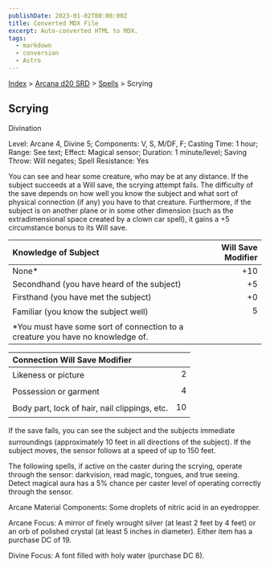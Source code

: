 ```yaml
---
publishDate: 2023-01-02T00:00:00Z
title: Converted MDX File
excerpt: Auto-converted HTML to MDX.
tags:
  - markdown
  - conversion
  - Astro
---
```






[Index](-index) > [Arcana d20 SRD](arcana-d20-srd-index) > [Spells](arcana-d20-srd-spells-index) > Scrying




## Scrying


Divination


Level: Arcane 4, Divine 5; Components: V, S, M/DF, F; Casting Time: 1 hour; Range: See text; Effect: Magical sensor; Duration: 1 minute/level; Saving Throw: Will negates; Spell Resistance: Yes


You can see and hear some creature, who may be at any distance. If the subject succeeds at a Will save, the scrying attempt fails. The difficulty of the save depends on how well you know the subject and what sort of physical connection (if any) you have to that creature. Furthermore, if the subject is on another plane or in some other dimension (such as the extradimensional space created by a clown car spell), it gains a +5 circumstance bonus to its Will save.


| Knowledge of Subject | Will Save Modifier |
| :---------------------- | --------------------: |
| None* | +10 |
| Secondhand (you have heard of the subject) | +5 |
| Firsthand (you have met the subject) | +0 |
| Familiar (you know the subject well) | 5 |
| *You must have some sort of connection to a creature you have no knowledge of. |  |



| Connection	Will Save Modifier |  |
| :------------------------------- | --: |
| Likeness or picture | 2 |
| Possession or garment | 4 |
| Body part, lock of hair, nail clippings, etc. | 10 |



If the save fails, you can see the subject and the subjects immediate surroundings (approximately 10 feet in all directions of the subject). If the subject moves, the sensor follows at a speed of up to 150 feet.


The following spells, if active on the caster during the scrying, operate through the sensor: darkvision, read magic, tongues, and true seeing. Detect magical aura has a 5% chance per caster level of operating correctly through the sensor.


Arcane Material Components: Some droplets of nitric acid in an eyedropper.


Arcane Focus: A mirror of finely wrought silver (at least 2 feet by 4 feet) or an orb of polished crystal (at least 5 inches in diameter). Either item has a purchase DC of 19.


Divine Focus: A font filled with holy water (purchase DC 8).




